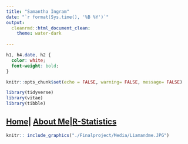 ```yaml
---
title: "Samantha Ingram"
date: "`r format(Sys.time(), '%B %Y')`"
output: 
  cleanrmd::html_document_clean:
    theme: water-dark
    
---
```

```css
h1, h4.date, h2 {
  color: white;
  font-weight: bold;
}
```


```r
knitr::opts_chunk$set(echo = FALSE, warning= FALSE, message= FALSE)

library(tidyverse)
library(vitae)
library(tibble)

```

## [Home]()| [About Me](https://SamIngram29.github.io/Aboutme/)|[R-Statistics](https://SamIngram29.github.io/RStats/Final_Project.html)

```r
knitr:: include_graphics("./Finalproject/Media/Liamandme.JPG")
```


